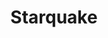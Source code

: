 ---
title: "Starquake"
bookCover: "/assets/book-covers/starquake.jpg"
bookAuthor: "Robert L. Forward"
rating: 10
done: false
tags: []
summary: false
detailedNotes: false
amazonLink: ""
amazonAffiliateLink: ""
---